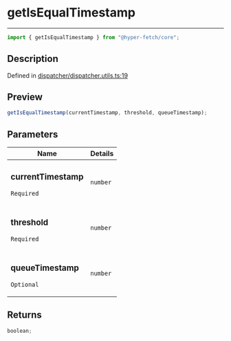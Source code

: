# getIsEqualTimestamp

<div class="api-docs__separator" data-reactroot="">

---

</div><div class="api-docs__import" data-reactroot="">

```ts
import { getIsEqualTimestamp } from "@hyper-fetch/core";
```

</div><div class="api-docs__section">

## Description

</div><div class="api-docs__description"><span class="api-docs__do-not-parse">

</span></div><p class="api-docs__definition">

Defined in
[dispatcher/dispatcher.utils.ts:19](https://github.com/BetterTyped/hyper-fetch/blob/993719ed/packages/core/src/dispatcher/dispatcher.utils.ts#L19)

</p><div class="api-docs__section">

## Preview

</div><div class="api-docs__preview fn">

```ts
getIsEqualTimestamp(currentTimestamp, threshold, queueTimestamp);
```

</div><div class="api-docs__section">

## Parameters

</div>
<div class="api-docs__parameters">
<table>
<thead><tr><th>Name</th><th>Details</th></tr></thead>
<tbody><tr param-data="currentTimestamp"><td class="api-docs__param-name required">

### currentTimestamp

`Required`

</td><td class="api-docs__param-type">

`number`

</td></tr><tr param-data="threshold"><td class="api-docs__param-name required">

### threshold

`Required`

</td><td class="api-docs__param-type">

`number`

</td></tr><tr param-data="queueTimestamp"><td class="api-docs__param-name optional">

### queueTimestamp

`Optional`

</td><td class="api-docs__param-type">

`number`

</td></tr></tbody></table></div><div class="api-docs__section">

## Returns

</div><div class="api-docs__returns">

```ts
boolean;
```

</div>
